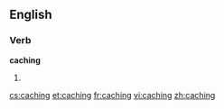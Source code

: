 ==English==

===Verb===
'''caching'''

# {{present participle of|cache}}

[[cs:caching]]
[[et:caching]]
[[fr:caching]]
[[vi:caching]]
[[zh:caching]]